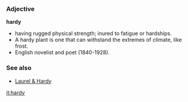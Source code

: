 ===Adjective===
'''hardy'''

* having rugged physical strength; inured to fatigue or hardships.
* A hardy plant is one that can withstand the extremes of climate, like frost.
* English novelist and poet (1840-1928).
===See also===
*[[Laurel & Hardy]]

[[it:hardy]]